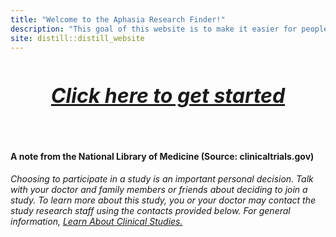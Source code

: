 ```yaml
---
title: "Welcome to the Aphasia Research Finder!"
description: "This goal of this website is to make it easier for people with aphasia, their families, clinicians, and researchers to discover US-based aphasia research studies. Studies are sourced from clinicaltrials.gov."
site: distill::distill_website
---
```



<center>
<div style="font-size:2rem;margin-top:50px;">
[***Click here to get started***](map_view.html)
</div>
</center>
<br>

<div class="intro_box">
<h4>A note from the National Library of Medicine (Source: clinicaltrials.gov)</h4>
<em>Choosing to participate in a study is an important personal decision. Talk with your doctor and family members or friends about deciding to join a study. To learn more about this study, you or your doctor may contact the study research staff using the contacts provided below. For general information, <a href="https://clinicaltrials.gov/ct2/about-studies/learn">Learn About Clinical Studies.</a></em>
</div>
